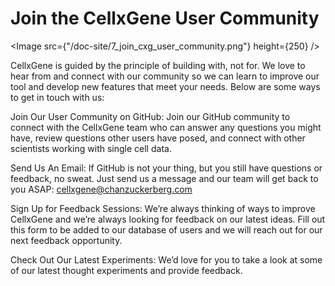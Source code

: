 # Join the CellxGene User Community

<Image src={"/doc-site/7_join_cxg_user_community.png"} height={250} />

CellxGene is guided by the principle of building with, not for. We love to hear from and connect with our community so we can learn to improve our tool and develop new features that meet your needs. Below are some ways to get in touch with us:

Join Our User Community on GitHub: Join our GitHub community to connect with the CellxGene team who can answer any questions you might have, review questions other users have posed, and connect with other scientists working with single cell data.

Send Us An Email: If GitHub is not your thing, but you still have questions or feedback, no sweat. Just send us a message and our team will get back to you ASAP: cellxgene@chanzuckerberg.com

Sign Up for Feedback Sessions: We’re always thinking of ways to improve CellxGene and we’re always looking for feedback on our latest ideas. Fill out this form to be added to our database of users and we will reach out for our next feedback opportunity.

Check Out Our Latest Experiments: We’d love for you to take a look at some of our latest thought experiments and provide feedback.
